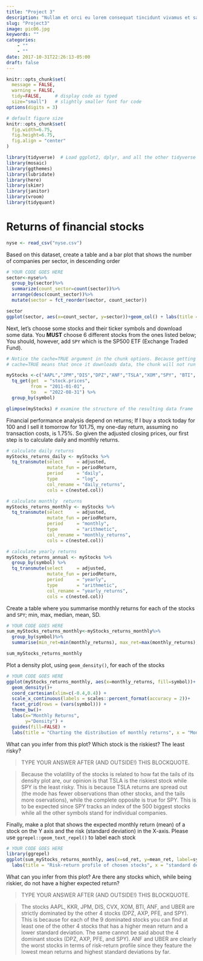 ```yaml
---
title: "Project 3"
description: "Nullam et orci eu lorem consequat tincidunt vivamus et sagittis magna sed nunc rhoncus condimentum sem. In efficitur ligula tate urna. Maecenas massa sed magna lacinia magna pellentesque lorem ipsum dolor. Nullam et orci eu lorem consequat tincidunt. Vivamus et sagittis tempus."
slug: "Project3"
image: pic06.jpg
keywords: ""
categories: 
    - ""
    - ""
date: 2017-10-31T22:26:13-05:00
draft: false
---
```


```r
knitr::opts_chunk$set(
  message = FALSE, 
  warning = FALSE, 
  tidy=FALSE,     # display code as typed
  size="small")   # slightly smaller font for code
options(digits = 3)

# default figure size
knitr::opts_chunk$set(
  fig.width=6.75, 
  fig.height=6.75,
  fig.align = "center"
)
```

```r
library(tidyverse)  # Load ggplot2, dplyr, and all the other tidyverse packages
library(mosaic)
library(ggthemes)
library(lubridate)
library(here)
library(skimr)
library(janitor)
library(vroom)
library(tidyquant)
```

# Returns of financial stocks

```r
nyse <- read_csv("nyse.csv")

```

Based on this dataset, create a table and a bar plot that shows the number of companies per sector, in descending order

```r
# YOUR CODE GOES HERE
sector<-nyse%>%
  group_by(sector)%>%
  summarize(count_sector=count(sector))%>%
  arrange(desc(count_sector))%>%
  mutate(sector = fct_reorder(sector, count_sector))

sector
ggplot(sector, aes(x=count_sector, y=sector))+geom_col() + labs(title = "Companies per sector", x = "Count")

```

Next, let's choose some stocks and their ticker symbols and download some data. You **MUST** choose 6 different stocks from the ones listed below; You should, however, add `SPY` which is the SP500 ETF (Exchange Traded Fund).

```r
# Notice the cache=TRUE argument in the chunk options. Because getting data is time consuming, 
# cache=TRUE means that once it downloads data, the chunk will not run again next time you knit your Rmd

myStocks <-c("AAPL","JPM","DIS","DPZ","ANF","TSLA","XOM","SPY", "BTI", "CVX", "KKR", "PFE", "UBER", "AXP") %>%
  tq_get(get  = "stock.prices",
         from = "2011-01-01",
         to   = "2022-08-31") %>%
  group_by(symbol) 

glimpse(myStocks) # examine the structure of the resulting data frame
```

Financial performance analysis depend on returns; If I buy a stock today for 100 and I sell it tomorrow for 101.75, my one-day return, assuming no transaction costs, is 1.75%. So given the adjusted closing prices, our first step is to calculate daily and monthly returns.

```r
# calculate daily returns
myStocks_returns_daily <- myStocks %>%
  tq_transmute(select     = adjusted, 
               mutate_fun = periodReturn, 
               period     = "daily", 
               type       = "log",
               col_rename = "daily_returns",
               cols = c(nested.col))  

# calculate monthly  returns
myStocks_returns_monthly <- myStocks %>%
  tq_transmute(select     = adjusted, 
               mutate_fun = periodReturn, 
               period     = "monthly", 
               type       = "arithmetic",
               col_rename = "monthly_returns",
               cols = c(nested.col)) 

# calculate yearly returns
myStocks_returns_annual <- myStocks %>%
  group_by(symbol) %>%
  tq_transmute(select     = adjusted, 
               mutate_fun = periodReturn, 
               period     = "yearly", 
               type       = "arithmetic",
               col_rename = "yearly_returns",
               cols = c(nested.col))

```

Create a table where you summarise monthly returns for each of the stocks and `SPY`; min, max, median, mean, SD.

```r
# YOUR CODE GOES HERE
sum_myStocks_returns_monthly<-myStocks_returns_monthly%>%
  group_by(symbol)%>%
  summarise(min_ret=min(monthly_returns), max_ret=max(monthly_returns), mean_ret=mean(monthly_returns), median_ret=median(monthly_returns), sd_ret=sd(monthly_returns))

sum_myStocks_returns_monthly

```

Plot a density plot, using `geom_density()`, for each of the stocks

```r
# YOUR CODE GOES HERE
ggplot(myStocks_returns_monthly, aes(x=monthly_returns, fill=symbol))+
  geom_density()+
  coord_cartesian(xlim=c(-0.4,0.4)) + 
  scale_x_continuous(labels = scales::percent_format(accuracy = 2))+
  facet_grid(rows = (vars(symbol))) + 
  theme_bw()+
  labs(x="Monthly Returns", 
       y="Density") +
  guides(fill=FALSE) +
  labs(title = "Charting the distribution of monthly returns", x = "Monthly Returns", y = "Density")

```

What can you infer from this plot? Which stock is the riskiest? The least risky?

> TYPE YOUR ANSWER AFTER (AND OUTSIDE!) THIS BLOCKQUOTE.

> Because the volatility of the stocks is related to how fat the tails of its density plot are, our opinion is that TSLA is the riskiest stock while SPY is the least risky. This is because TSLA returns are spread out (the mode has fewer observations than other stocks, and the tails more oservations), while the complete opposite is true for SPY. This is to be expected since SPY tracks an index of the 500 biggest stocks while all the other symbols stand for individual companies.

Finally, make a plot that shows the expected monthly return (mean) of a stock on the Y axis and the risk (standard deviation) in the X-axis. Please use `ggrepel::geom_text_repel()` to label each stock

```r
# YOUR CODE GOES HERE
library(ggrepel)
ggplot(sum_myStocks_returns_monthly, aes(x=sd_ret, y=mean_ret, label=symbol))+geom_point()+ geom_text_repel()+
  labs(title = "Risk-return profile of chosen stocks", x = "standard deviation of return", y = "mean return")

```

What can you infer from this plot? Are there any stocks which, while being riskier, do not have a higher expected return?

> TYPE YOUR ANSWER AFTER (AND OUTSIDE!) THIS BLOCKQUOTE.

> The stocks AAPL, KKR, JPM, DIS, CVX, XOM, BTI, ANF, and UBER are strictly dominated by the other 4 stocks (DPZ, AXP, PFE, and SPY). This is because for each of the 9 dominated stocks you can find at least one of the other 4 stocks that has a higher mean return and a lower standard deviation. The same cannot be said about the 4 dominant stocks (DPZ, AXP, PFE, and SPY). ANF and UBER are clearly the worst stocks in terms of risk-return profile since they feature the lowest mean returns and highest standard deviations by far.